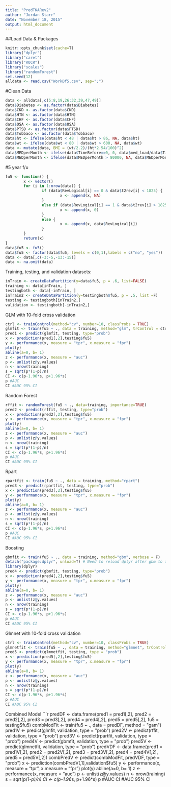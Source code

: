 ```yaml
---
title: "PredTKARev2"
author: "Jordan Starr"
date: "November 18, 2015"
output: html_document
---
```

##Load Data & Packages
```r
knitr::opts_chunk$set(cache=T)
library("dplyr")
library("caret")
library("ROCR")
library("scales")
library("randomForest")
set.seed(12)
alldata <- read.csv("WorkDf5.csv", sep=";")
```

#Clean Data
```r
data <- alldata[,c(5:8,19,26:32,39,47,49)]
data$Diabetes <- as.factor(data$Diabetes)
data$CKD <- as.factor(data$CKD)
data$HTN <- as.factor(data$HTN)
data$CHF <- as.factor(data$CHF)
data$OSA <- as.factor(data$OSA)
data$PTSD <- as.factor(data$PTSD)
data$Tobbaco <- as.factor(data$Tobbaco)
data$ht <- ifelse(data$ht < 48 | data$ht > 86, NA, data$ht)
data$wt <- ifelse(data$wt < 80 | data$wt > 600, NA, data$wt)
data <- mutate(data, BMI = (wt/2.2)/(ht*2.54/100)^2)
data$MEDperMonth <- ifelse(data$TimeBefore==0, 0, data$med_load/data$TimeBefore)
data$MEDperMonth <- ifelse(data$MEDperMonth > 80000, NA, data$MEDperMonth)
```

#5 year f/u
```r
fu5 <- function() {
        x <- vector()
        for (i in 1:nrow(data)) {
                if (data$RevLogical[i] == 0 & data$t2rev[i] < 1825) {
                        x <- append(x, NA)
                }
                else if (data$RevLogical[i] == 1 & data$t2rev[i] > 1825) {
                        x <- append(x, 0)
                }
                else {
                        x <- append(x, data$RevLogical[i])   
                }
        }
        return(x)
}
data$fu5 <- fu5()
data$fu5 <- factor(data$fu5, levels = c(0,1),labels = c("no", "yes"))
data <- data[,c(-3:-5,-13:-15)]
data <- na.omit(data)
```

Training, testing, and validation datasets:
```r
inTrain <- createDataPartition(y=data$fu5, p = .6, list=FALSE)
training <- data[inTrain, ]
testingboth <- data[-inTrain, ]
inTrain2 <- createDataPartition(y=testingboth$fu5, p = .5, list =F)
testing <- testingboth[inTrain2,]
validation <- testingboth[-inTrain2,]
```

GLM with 10-fold cross validation
```r
ctrl <- trainControl(method="cv", number=10, classProbs = TRUE)
glmfit <- train(fu5 ~ ., data = training, method="glm", trControl = ctrl)
pred1 <- predict(glmfit, testing, type="prob")
x <- prediction(pred1[,2],testing$fu5)
y <- performance(x, measure = "tpr", x.measure = "fpr")
plot(y)
abline(a=0, b= 1)
z <- performance(x, measure = "auc")
p <- unlist(z@y.values)
n <- nrow(training)
s = sqrt(p*(1-p)/n)
CI <- c(p-1.96*s, p+1.96*s)
p #AUC
CI #AUC 95% CI
```

Random Forest
```r
rffit <- randomForest(fu5 ~ ., data=training, importance=TRUE)
pred2 <- predict(rffit, testing, type="prob")
x <- prediction(pred2[,2],testing$fu5)
y <- performance(x, measure = "tpr", x.measure = "fpr")
plot(y)
abline(a=0, b= 1)
z <- performance(x, measure = "auc")
p <- unlist(z@y.values)
n <- nrow(training)
s = sqrt(p*(1-p)/n)
CI <- c(p-1.96*s, p+1.96*s)
p #AUC
CI #AUC 95% CI
```

Rpart
```r
rpartfit <- train(fu5 ~ ., data = training, method="rpart")
pred3 <- predict(rpartfit, testing, type="prob")
x <- prediction(pred3[,2],testing$fu5)
y <- performance(x, measure = "tpr", x.measure = "fpr")
plot(y)
abline(a=0, b= 1)
z <- performance(x, measure = "auc")
p <- unlist(z@y.values)
n <- nrow(training)
s = sqrt(p*(1-p)/n)
CI <- c(p-1.96*s, p+1.96*s)
p #AUC
CI #AUC 95% CI
```

Boosting
```r
gbmfit <- train(fu5 ~ ., data = training, method="gbm", verbose = F)
detach("package:dplyr", unload=T) # Need to reload dplyr after gbm to avoid errors
library(dplyr)
pred4 <- predict(gbmfit, testing, type="prob")
x <- prediction(pred4[,2],testing$fu5)
y <- performance(x, measure = "tpr", x.measure = "fpr")
plot(y)
abline(a=0, b= 1)
z <- performance(x, measure = "auc")
p <- unlist(z@y.values)
n <- nrow(training)
s = sqrt(p*(1-p)/n)
CI <- c(p-1.96*s, p+1.96*s)
p #AUC
CI #AUC 95% CI
```

Glmnet with 10-fold cross validation
```r
ctrl <- trainControl(method="cv", number=10, classProbs = TRUE)
glmnetfit <- train(fu5 ~ ., data = training, method="glmnet", trControl = ctrl)
pred5 <- predict(glmnetfit, testing, type = "prob")
x <- prediction(pred5[,2],testing$fu5)
y <- performance(x, measure = "tpr", x.measure = "fpr")
plot(y)
abline(a=0, b= 1)
z <- performance(x, measure = "auc")
p <- unlist(z@y.values)
n <- nrow(training)
s = sqrt(p*(1-p)/n)
CI <- c(p-1.96*s, p+1.96*s)
p #AUC
CI #AUC 95% CI
```

Combined Model
```r
predDF <- data.frame(pred1 = pred1[,2], pred2 = pred2[,2], pred3 = pred3[,2], pred4 = pred4[,2], pred5 = pred5[,2], fu5 = testing$fu5)
combModFit <- train(fu5 ~ ., data = predDF, method = "gam")
pred1V <- predict(glmfit, validation, type = "prob")
pred2V <- predict(rffit, validation, type = "prob")
pred3V <- predict(rpartfit, validation, type = "prob")
pred4V <- predict(gbmfit, validation, type = "prob")
pred5V <- predict(glmnetfit, validation, type = "prob")
predVDF <- data.frame(pred1 = pred1V[,2], pred2 = pred2V[,2], pred3 = pred3V[,2], pred4 = pred4V[,2], pred5 = pred5V[,2])
combPredV <- predict(combModFit, predVDF, type = "prob")
x <- prediction(combPredV[,1],validation$fu5)
y <- performance(x, measure = "tpr", x.measure = "fpr")
plot(y)
abline(a=0, b= 1)
z <- performance(x, measure = "auc")
p <- unlist(z@y.values)
n <- nrow(training)
s = sqrt(p*(1-p)/n)
CI <- c(p-1.96*s, p+1.96*s)
p #AUC
CI #AUC 95% CI